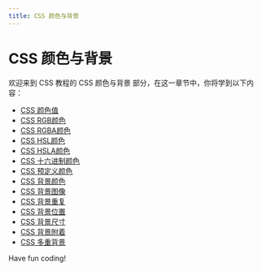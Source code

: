 ```yaml
---
title: CSS 颜色与背景
---
```


# CSS 颜色与背景

欢迎来到 CSS 教程的 CSS 颜色与背景 部分，在这一章节中，你将学到以下内容：

- [CSS 颜色值](./0-css-color-value.mdx)
- [CSS RGB颜色](./1-css-rgb-color.mdx)
- [CSS RGBA颜色](./2-css-rgba-color.mdx)
- [CSS HSL颜色](./3-css-hsl-color.mdx)
- [CSS HSLA颜色](./4-css-hsla-color.mdx)
- [CSS 十六进制颜色](./5-css-hex-color.mdx)
- [CSS 预定义颜色](./6-css-predefined-colors.mdx)
- [CSS 背景颜色](./7-css-background-color.mdx)
- [CSS 背景图像](./8-css-background-image.mdx)
- [CSS 背景重复](./9-css-background-repeat.mdx)
- [CSS 背景位置](./10-css-background-position.mdx)
- [CSS 背景尺寸](./11-css-background-size.mdx)
- [CSS 背景附着](./12-css-background-attachment.mdx)
- [CSS 多重背景](./13-css-multiple-background.mdx)

Have fun coding!